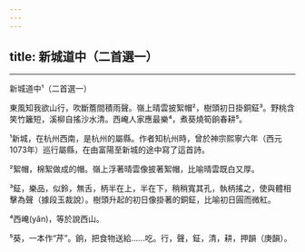 ```yaml
---
---
---
```

title: 新城道中（二首選一）
---






--------------------

新城道中¹（二首選一）


東風知我欲山行，吹斷簷間積雨聲。嶺上晴雲披絮帽²，樹頭初日掛銅鉦³。野桃含笑竹籬短，溪柳自搖沙水清。西崦人家應最樂⁴，煮葵燒筍餉春耕⁵。

¹新城，在杭州西南，是杭州的屬縣。作者知杭州時，曾於神宗熙寧六年（西元1073年）巡行屬縣，在由富陽至新城的途中寫了這首詩。

²絮帽，棉絮做成的帽。嶺上浮著晴雲像披著絮帽，比喻晴雲既白又厚。

³鉦，樂品，似鈴，無舌，柄半在上，半在下，稍稍寬其孔，執柄搖之，使與體相擊為聲（據段玉裁說）。樹頭升起的初日像掛著的銅鉦，比喻初日圓而微紅。

⁴西崦(yǎn)，等於說西山。

⁵葵，一本作“芹”。餉，把食物送給……吃。行，聲，鉦，清，耕，押韻（庚韻）。